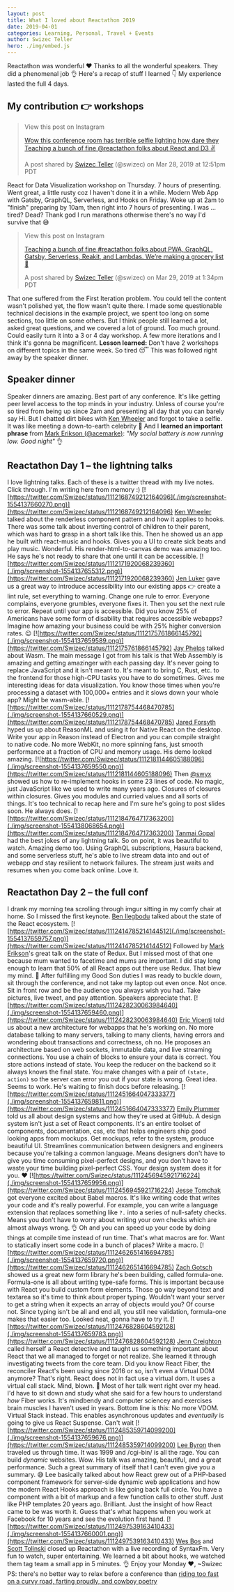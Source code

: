 ```yaml
---
layout: post
title: What I loved about Reactathon 2019
date: 2019-04-01
categories: Learning, Personal, Travel + Events
author: Swizec Teller
hero: ./img/embed.js
---
```


Reactathon was wonderful ❤️ Thanks to all the wonderful speakers. They did a phenomenal job 👌 Here's a recap of stuff I learned 👇 My experience lasted the full 4 days.

## My contribution 👉 workshops

> View this post on Instagram
>
> [Wow this conference room has terrible selfie lighting how dare they Teaching a bunch of fine @reactathon folks about React and D3 ✌️](https://www.instagram.com/p/BvkHoBOlM0h/?utm_source=ig_embed&utm_medium=loading)
>
> A post shared by [Swizec Teller](https://www.instagram.com/swizec/?utm_source=ig_embed&utm_medium=loading) (@swizec) on Mar 28, 2019 at 12:51pm PDT

React for Data Visualization workshop on Thursday. 7 hours of presenting. Went great, a little rusty coz I haven't done it in a while. Modern Web App with Gatsby, GraphQL, Serverless, and Hooks on Friday. Woke up at 2am to "finish" preparing by 10am, then right into 7 hours of presenting. I was … tired? Dead? Thank god I run marathons otherwise there's no way I'd survive that 😅

> View this post on Instagram
>
> [Teaching a bunch of fine #reactathon folks about PWA, GraphQL, Gatsby, Serverless, Reakit, and Lambdas. We’re making a grocery list 💪](https://www.instagram.com/p/BvmxcAdF_LE/?utm_source=ig_embed&utm_medium=loading)
>
> A post shared by [Swizec Teller](https://www.instagram.com/swizec/?utm_source=ig_embed&utm_medium=loading) (@swizec) on Mar 29, 2019 at 1:34pm PDT

That one suffered from the First Iteration problem. You could tell the content wasn't polished yet, the flow wasn't quite there. I made some questionable technical decisions in the example project, we spent too long on some sections, too little on some others. But I think people still learned a lot, asked great questions, and we covered a lot of ground. Too much ground. Could easily turn it into a 3 or 4 day workshop. A few more iterations and I think it's gonna be magnificent. **Lesson learned:** Don't have 2 workshops on different topics in the same week. So tired 😴 This was followed right away by the speaker dinner.

## Speaker dinner

Speaker dinners are amazing. Best part of any conference. It's like getting peer level access to the top minds in your industry. Unless of course you're so tired from being up since 2am and presenting all day that you can barely say Hi. But I chatted dirt bikes with [Ken Wheeler](https://twitter.com/ken_wheeler) and forgot to take a selfie. It was like meeting a down-to-earth celebrity 🤩 And I **learned an important phrase** from [Mark Erikson (@acemarke)](https://twitter.com/acemarke): _"My social battery is now running low. Good night"_ 👌

## Reactathon Day 1 – the lightning talks

I love lightning talks. Each of these is a twitter thread with my live notes. Click through. I'm writing here from memory :) [![https://twitter.com/Swizec/status/1112168749212164096](./img/screenshot-1554137660270.png)](https://twitter.com/Swizec/status/1112168749212164096) [Ken Wheeler](https://twitter.com/ken_wheeler) talked about the renderless component pattern and how it applies to hooks. There was some talk about inverting control of children to their parent, which was hard to grasp in a short talk like this. Then he showed us an app he built with react-music and hooks. Gives you a UI to create sick beats and play music. Wonderful. His render-html-to-canvas demo was amazing too. He says he's not ready to share that one until it can be accessible. [![https://twitter.com/Swizec/status/1112171920068239360](./img/screenshot-1554137655312.png)](https://twitter.com/Swizec/status/1112171920068239360) [Jen Luker](https://twitter.com/knitcodemonkey) gave us a great way to introduce accessibility into our existing apps 👉 create a lint rule, set everything to warning. Change one rule to error. Everyone complains, everyone grumbles, everyone fixes it. Then you set the next rule to error. Repeat until your app is accessible. Did you know 25% of Americans have some form of disability that requires accessible webapps? Imagine how amazing your business could be with 25% higher conversion rates. 😉 [![https://twitter.com/Swizec/status/1112175761866145792](./img/screenshot-1554137659589.png)](https://twitter.com/Swizec/status/1112175761866145792) [Jay Phelps](https://twitter.com/_jayphelps) talked about Wasm. The main message I got from his talk is that Web Assembly is amazing and getting amazinger with each passing day. It's never going to replace JavaScript and it isn't meant to. It's meant to bring C, Rust, etc. to the frontend for those high-CPU tasks you have to do sometimes. Gives me interesting ideas for data visualization. You know those times when you're processing a dataset with 100,000+ entries and it slows down your whole app? Might be wasm-able. [![https://twitter.com/Swizec/status/1112178754468470785](./img/screenshot-1554137660529.png)](https://twitter.com/Swizec/status/1112178754468470785) [Jared Forsyth](https://twitter.com/jaredforsyth) hyped us up about ReasonML and using it for Native React on the desktop. Write your app in Reason instead of Electron and you can compile straight to native code. No more WebKit, no more spinning fans, just smooth performance at a fraction of CPU and memory usage. His demo looked amazing. [![https://twitter.com/Swizec/status/1112181144605188096](./img/screenshot-1554137659550.png)](https://twitter.com/Swizec/status/1112181144605188096) Then [@swyx](https://twitter.com/swyx) showed us how to re-implement hooks in some 23 lines of code. No magic, just JavaScript like we used to write many years ago. Closures of closures within closures. Gives you modules and curried values and all sorts of things. It's too technical to recap here and I'm sure he's going to post slides soon. He always does. [![https://twitter.com/Swizec/status/1112184764717363200](./img/screenshot-1554138068654.png)](https://twitter.com/Swizec/status/1112184764717363200) [Tanmai Gopal](https://twitter.com/tanmaigo) had the best jokes of any lightning talk. So on point, it was beautiful to watch. Amazing demo too. Using GraphQL subscriptions, Hasura backend, and some serverless stuff, he's able to live stream data into and out of webapp _and_ stay resilient to network failures. The stream just waits and resumes when you come back online. Love it.

## Reactathon Day 2 – the full conf

I drank my morning tea scrolling through imgur sitting in my comfy chair at home. So I missed the first keynote. [Ben Ilegbodu](https://twitter.com/benmvp) talked about the state of the React ecosystem. [![https://twitter.com/Swizec/status/1112414785214144512](./img/screenshot-1554137659757.png)](https://twitter.com/Swizec/status/1112414785214144512) Followed by [Mark Erikson](https://twitter.com/acemarke)'s great talk on the state of Redux. But I missed most of that one because mum wanted to facetime and mums are important. I did stay long enough to learn that 50% of all React apps out there use Redux. That blew my mind. 🤯 After fulfilling my Good Son duties I was ready to buckle down, sit through the conference, and not take my laptop out even once. Not once. Sit in front row and be the audience you always wish you had. Take pictures, live tweet, and pay attention. Speakers appreciate that. [![https://twitter.com/Swizec/status/1112428230063984640](./img/screenshot-1554137659460.png)](https://twitter.com/Swizec/status/1112428230063984640) [Eric Vicenti](https://twitter.com/EricVicenti) told us about a new architecture for webapps that he's working on. No more database talking to many servers, talking to many clients, having errors and wondering about transactions and correctness, oh no. He proposes an architecture based on web sockets, immutable data, and live streaming connections. You use a chain of blocks to ensure your data is correct. You store actions instead of state. You keep the reducer on the backend so it always knows the final state. You make changes with a pair of `(state, action)` so the server can error you out if your state is wrong. Great idea. Seems to work. He's waiting to finish docs before releasing. [![https://twitter.com/Swizec/status/1112451664047333377](./img/screenshot-1554137659811.png)](https://twitter.com/Swizec/status/1112451664047333377) [Emily Plummer](https://twitter.com/emplums) told us all about design systems and how they're used at GitHub. A design system isn't just a set of React components. It's an entire toolset of components, documentation, css, etc that helps engineers ship good looking apps from mockups. Get mockups, refer to the system, produce beautiful UI. Streamlines communication between designers and engineers because you're talking a common language. Means designers don't have to give you time consuming pixel-perfect designs, and you don't have to waste your time building pixel-perfect CSS. Your design system does it for you. ❤️ [![https://twitter.com/Swizec/status/1112456945921716224](./img/screenshot-1554137659956.png)](https://twitter.com/Swizec/status/1112456945921716224) [Jesse Tomchak](https://twitter.com/jtomchak) got everyone excited about Babel macros. It's like writing code that writes your code and it's really powerful. For example, you can write a language extension that replaces something like `?.` into a series of null-safety checks. Means you don't have to worry about writing your own checks which are almost always wrong. 👌 Oh and you can speed up your code by doing things at compile time instead of run time. That's what macros are for. Want to statically insert some code in a bunch of places? Write a macro. [![https://twitter.com/Swizec/status/1112462651416694785](./img/screenshot-1554137659720.png)](https://twitter.com/Swizec/status/1112462651416694785) [Zach Gotsch](https://twitter.com/CodeAthena) showed us a great new form library he's been building, called formula-one. Formula-one is all about writing type-safe forms. This is important because with React you build custom form elements. Those go way beyond text and textarea so it's time to think about proper typing. Wouldn't want your server to get a string when it expects an array of objects would you? Of course not. Since typing isn't be all and end all, you still nee validation, formula-one makes that easier too. Looked neat, gonna have to try it. [![https://twitter.com/Swizec/status/1112476828604592128](./img/screenshot-1554137659783.png)](https://twitter.com/Swizec/status/1112476828604592128) [Jenn Creighton](https://twitter.com/gurlcode) called herself a React detective and taught us something important about React that we all managed to forget or not realize. She learned it through investigating tweets from the core team. Did you know React Fiber, the reconciler React's been using since 2016 or so, isn't even a Virtual DOM anymore? That's right. React does not in fact use a virtual dom. It uses a virtual call stack. Mind, blown. 🤯 Most of her talk went right over my head. I'd have to sit down and study what she said for a few hours to understand _how_ Fiber works. It's mindbendy and computer sciencey and exercises brain muscles I haven't used in years. Bottom line is this: No more VDOM. Virtual Stack instead. This enables asynchronous updates and _eventually_ is going to give us React Suspense. Can't wait [![https://twitter.com/Swizec/status/1112485359714099200](./img/screenshot-1554137659676.png)](https://twitter.com/Swizec/status/1112485359714099200) [Lee Byron](https://twitter.com/leeb) then traveled us through time. It was 1999 and /cgi-bin/ is all the rage. You can build _dynamic_ websites. Wow. His talk was amazing, beautiful, and a great performance. Such a great summary of itself that I can't even give you a summary. 😅 Lee basically talked about how React grew out of a PHP-based component framework for server-side dynamic web applications and how the modern React Hooks approach is like going back full circle. You have a component with a bit of markup and a few function calls to other stuff. Just like PHP templates 20 years ago. Brilliant. Just the insight of how React came to be was worth it. Guess that's what happens when you work at Facebook for 10 years and see the evolution first hand. [![https://twitter.com/Swizec/status/1112497539163410433](./img/screenshot-1554137660001.png)](https://twitter.com/Swizec/status/1112497539163410433) [Wes Bos](https://twitter.com/wesbos) and [Scott Tolinski](https://twitter.com/stolinski) closed up Reactathon with a live recording of SyntaxFm. Very fun to watch, super entertaining. We learned a bit about hooks, we watched them tag team a small app in 5 minutes. 👌 Enjoy your Monday ❤️, ~Swizec PS: there's no better way to relax before a conference than [riding too fast on a curvy road, farting proudly, and cowboy poetry](https://www.instagram.com/p/BvprE_AluFE/)
